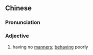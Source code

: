 ==Chinese==
{{zh-forms|type=12}}

===Pronunciation===
{{zh-pron
|c=mou5 gaa1 gaau3
|cat=a
}}

===Adjective===
{{zh-adj}}

# {{lb|zh|Cantonese|chiefly|of children}} having no [[manner]]s; [[behave|behaving]] poorly